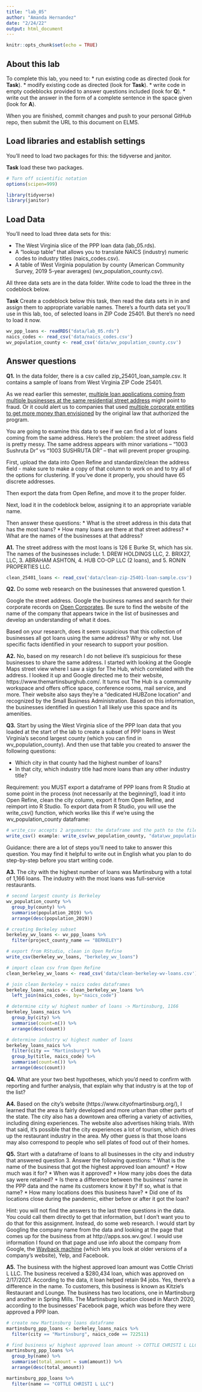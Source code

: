 ```yaml
---
title: "lab_05"
author: "Amanda Hernandez"
date: "2/24/22"
output: html_document
---
```


```r
knitr::opts_chunk$set(echo = TRUE)
```

## About this lab

To complete this lab, you need to:
* run existing code as directed (look for **Task**).
* modify existing code as directed (look for **Task**).
* write code in empty codeblocks provided to answer questions included (look for **Q**).
* write out the answer in the form of a complete sentence in the space given (look for **A**).

When you are finished, commit changes and push to your personal GitHub repo, then submit the URL to this document on ELMS.

## Load libraries and establish settings

You'll need to load two packages for this: the tidyverse and janitor.

**Task** load these two packages.

```r
# Turn off scientific notation
options(scipen=999)

library(tidyverse)
library(janitor)

```

## Load Data

You'll need to load three data sets for this:

* The West Virginia slice of the PPP loan data (lab_05.rds).
* A "lookup table" that allows you to translate NAICS (industry) numeric codes to industry titles (naics_codes.csv).
* A table of West Virginia population by county (American Community Survey, 2019 5-year averages) (wv_population_county.csv).

All three data sets are in the data folder.  Write code to load the three in the codeblock below.

**Task** Create a codeblock below this task, then read the data sets in in and assign them to appropriate variable names. There's a fourth data set you'll use in this lab, too, of selected loans in ZIP Code 25401. But there's no need to load it now.

```r

wv_ppp_loans <- readRDS("data/lab_05.rds")
naics_codes <- read_csv('data/naics_codes.csv')
wv_population_county <- read_csv('data/wv_population_county.csv')

```

## Answer questions

**Q1.** In the data folder, there is a csv called zip_25401_loan_sample.csv.  It contains a sample of loans from West Virginia ZIP Code 25401.

As we read earlier this semester, [multiple loan applications coming from multiple businesses at the same residential street address](https://www.nytimes.com/2021/08/17/business/ppp-fraud-covid.html) might point to fraud. Or it could alert us to companies that used [multiple corporate entities to get more money than envisioned](https://www.propublica.org/article/different-names-same-address-how-big-businesses-got-government-loans-meant-for-small-businesses) by the original law that authorized the program.   

You are going to examine this data to see if we can find a lot of loans coming from the same address.  Here's the problem: the street address field is pretty messy.  The same address appears with minor variations --  "1003 Sushruta Dr" vs "1003 SUSHRUTA DR" -- that will prevent proper grouping.

First, upload the data into Open Refine and standardize/clean the address field - make sure to make a copy of that column to work on and to try all of the options for clustering. If you've done it properly, you should have 65 discrete addresses.

Then export the data from Open Refine, and move it to the proper folder.

Next, load it in the codeblock below, assigning it to an appropriate variable name.

Then answer these questions:
* What is the street address in this data that has the most loans?
* How many loans are there at that street address?
* What are the names of the businesses at that address?

**A1.** The street address with the most loans is 126 E Burke St, which has six. The names of the businesses include: 1. DREW HOLDINGS LLC, 2. BRIX27, LLC, 3. ABRAHAM ASHTON, 4. HUB CO-OP LLC (2 loans), and 5. RONIN PROPERTIES LLC. 

```r

clean_25401_loans <- read_csv('data/clean-zip-25401-loan-sample.csv')

```

**Q2.** Do some web research on the businesses that answered question 1.  

Google the street address.  Google the business names and search for their corporate records on [Open Corporates](https://opencorporates.com/). Be sure to find the website of the name of the company that appears twice in the list of businesses and develop an understanding of what it does.

Based on your research, does it seem suspicious that this collection of businesses all got loans using the same address? Why or why not. Use specific facts identified in your research to support your position.

**A2.** No, based on my research I do not believe it's suspicious for these businesses to share the same address. I started with looking at the Google Maps street view where I saw a sign for The Hub, which correlated with the address. I looked it up and Google directed me to their website, https://www.themartinsburghub.com/. It turns out The Hub is a community workspace and offers office space, conference rooms, mail service, and more. Their website also says they're a "dedicated HUBZone location" and recognized by the Small Business Administration. Based on this information, the businesses identified in question 1 all likely use this space and its amenities.

**Q3.** Start by using the West Virginia slice of the PPP loan data that you loaded at the start of the lab to create a subset of PPP loans in West Virginia's second largest county (which you can find in wv_population_county). And then use that table you created to answer the following questions:

* Which city in that county had the highest number of loans?
* In that city, which industry title had more loans than any other industry title?

Requirement: you MUST export a dataframe of PPP loans from R Studio at some point in the process (not necessarily at the beginning!), load it into Open Refine, clean the city column, export it from Open Refine, and reimport into R Studio. To export data from R Studio, you will use the write_csv() function, which works like this if we're using the wv_population_county dataframe:

```r
# write_csv accepts 2 arguments: the dataframe and the path to the file you write out
write_csv() example: write_csv(wv_population_county, "data\wv_population_county.csv")

```

Guidance: there are a lot of steps you'll need to take to answer this question. You may find it helpful to write out in English what you plan to do step-by-step before you start writing code.   

**A3.** The city with the highest number of loans was Martinsburg with a total of 1,166 loans. The industry with the most loans was full-service restaurants.

```r

# second largest county is Berkeley
wv_population_county %>%
  group_by(county) %>%
  summarise(population_2019) %>%
  arrange(desc(population_2019))

# creating Berkeley subset
berkeley_wv_loans <- wv_ppp_loans %>%
  filter(project_county_name == "BERKELEY")

# export from RStudio, clean in Open Refine
write_csv(berkeley_wv_loans, "berkeley_wv_loans")

# import clean csv from Open Refine
clean_berkeley_wv_loans <- read_csv('data/clean-berkeley-wv-loans.csv')

# join clean Berkeley + naics codes dataframes
berkeley_loans_naics <- clean_berkeley_wv_loans %>% 
  left_join(naics_codes, by="naics_code")

# determine city w/ highest number of loans -> Martinsburg, 1166
berkeley_loans_naics %>%
  group_by(city) %>%
  summarise(count=n()) %>%
  arrange(desc(count))

# determine industry w/ highest number of loans
berkeley_loans_naics %>%
  filter(city == "Martinsburg") %>%
  group_by(title, naics_code) %>%
  summarise(count=n()) %>%
  arrange(desc(count))

```

**Q4.** What are your two best hypotheses, which you'd need to confirm with reporting and further analysis, that explain why that industry is at the top of the list?

**A4.** Based on the city's website (https://www.cityofmartinsburg.org/), I learned that the area is fairly developed and more urban than other parts of the state. The city also has a downtown area offering a variety of activities, including dining experiences. The website also advertises hiking trials. With that said, it's possible that the city experiences a lot of tourism, which drives up the restaurant industry in the area. My other guess is that those loans may also correspond to people who sell plates of food out of their homes. 

**Q5.** Start with a dataframe of loans to all businesses in the city and industry that answered question 3. Answer the following questions:
* What is the name of the business that got the highest approved loan amount?
* How much was it for?
* When was it approved?
* How many jobs does the data say were retained?
* Is there a difference between the business' name in the PPP data and the name its customers know it by? If so, what is that name?
* How many locations does this business have?
* Did one of its locations close during the pandemic, either before or after it got the loan?

Hint: you will not find the answers to the last three questions in the data.  You could call them directly to get that information, but I don't want you to do that for this assignment.  Instead, do some web research. I would start by Googling the company name from the data and looking at the page that comes up for the business from at http://apps.sos.wv.gov/. I would use information I found on that page and use info about the company from Google, the [Wayback machine](https://archive.org/web/) (which lets you look at older versions of a company's website), Yelp, and Facebook.

**A5.** The business with the highest approved loan amount was Cottle Christi L LLC. The business received a $280,434 loan, which was approved on 2/17/2021. According to the data, it loan helped retain 94 jobs. Yes, there's a difference in the name. To customers, this business is known as Kitzie's Restaurant and Lounge. The business has two locations, one in Martinsburg and another in Spring Mills. The Martinsburg location closed in March 2020, according to the businesses' Facebook page, which was before they were approved a PPP loan.

```r
# create new Martinsburg loans dataframe
martinsburg_ppp_loans <- berkeley_loans_naics %>%
  filter(city == "Martinsburg", naics_code == 722511)

# find business w/ highest approved loan amount -> COTTLE CHRISTI L LLC
martinsburg_ppp_loans %>%
  group_by(name) %>%
  summarise(total_amount = sum(amount)) %>%
  arrange(desc(total_amount))

martinsburg_ppp_loans %>%
  filter(name == "COTTLE CHRISTI L LLC")
```

